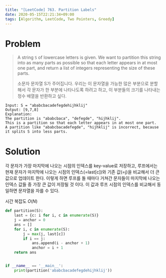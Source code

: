 ```yaml
---
title: "[LeetCode] 763. Partition Labels"
date: 2020-05-15T22:21:34+09:00
tags: [Algorithm, LeetCode, Two Pointers, Greedy]
---
```


# Problem

> A string `S` of lowercase letters is given. We want to partition this string into as many parts as possible so that each letter appears in at most one part, and return a list of integers representing the size of these parts.
>
> 소문자 문자열 S가 주어집니다. 우리는 이 문자열을 가능한 많은 부분으로 분할해서 각 문자가 한 부분에 나타나도록 하려고 하고, 이 부분들의 크기를 나타내는 정수 배열을 반환하고 싶다.

```
Input: S = "ababcbacadefegdehijhklij"
Output: [9,7,8]
Explanation:
The partition is "ababcbaca", "defegde", "hijhklij".
This is a partition so that each letter appears in at most one part.
A partition like "ababcbacadefegde", "hijhklij" is incorrect, because it splits S into less parts.
```

# Solution

각 문자가 가장 마지막에 나오는 시점의 인덱스를 key-value로 저장하고, 루프에서는 현재 문자가 마지막에 나오는 시점의 인덱스(=last[c])와 기존 값(=j)을 비교해서 더 큰 값으로 업데이트 한다. 이렇게 하면 루프를 돌 때마다 거쳐간 문자들이 마지막에 나오는 인덱스 값들 중 가장 큰 값이 저장될 것 이다. 이 값과 루프 시점의 인덱스를 비교해서 동일하면 문자열을 자를 수 있다.

시간 복잡도 $O(N)$

```py
def partition(S):
    last = {c: i for i, c in enumerate(S)}
    j = anchor = 0
    ans = []
    for i, c in enumerate(S):
        j = max(j, last[c])
        if i == j:
            ans.append(i - anchor + 1)
            anchor = i + 1
    return ans


if __name__ == '__main__':
    print(partition('ababcbacadefegdehijhklij'))
```
